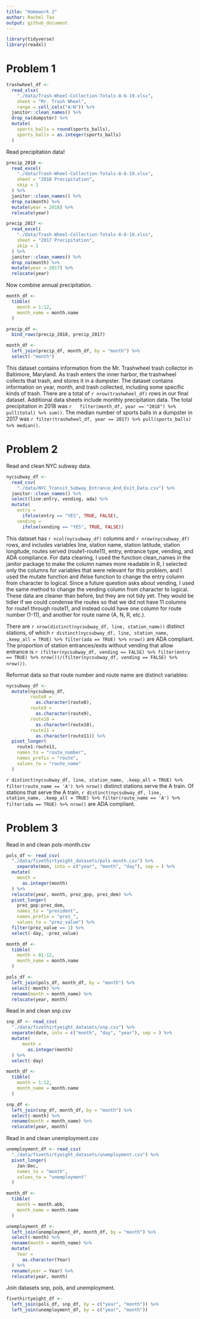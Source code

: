 ```yaml
---
title: "Homework 2"
author: Rachel Tao
output: github_document
---
```


```r
library(tidyverse)
library(readxl)
```

# Problem 1

```r
trashwheel_df <- 
  read_xlsx(
    "./data/Trash-Wheel-Collection-Totals-8-6-19.xlsx",
    sheet = "Mr. Trash Wheel",
    range = cell_cols("A:N")) %>% 
  janitor::clean_names() %>% 
  drop_na(dumpster) %>% 
  mutate(
    sports_balls = round(sports_balls),
    sports_balls = as.integer(sports_balls)
  )
```

Read precipitation data!

```r
precip_2018 <- 
  read_excel(
    "./data/Trash-Wheel-Collection-Totals-8-6-19.xlsx",
    sheet = "2018 Precipitation",
    skip = 1
  ) %>% 
  janitor::clean_names() %>% 
  drop_na(month) %>% 
  mutate(year = 2018) %>% 
  relocate(year)

precip_2017 <- 
  read_excel(
    "./data/Trash-Wheel-Collection-Totals-8-6-19.xlsx",
    sheet = "2017 Precipitation",
    skip = 1
  ) %>% 
  janitor::clean_names() %>% 
  drop_na(month) %>% 
  mutate(year = 2017) %>% 
  relocate(year)
```

Now combine annual precipitation.

```r
month_df <- 
  tibble(
    month = 1:12,
    month_name = month.name
  )

precip_df <- 
  bind_rows(precip_2018, precip_2017) 

month_df <- 
  left_join(precip_df, month_df, by = "month") %>% 
  select(-"month")

```

This dataset contains information from the Mr. Trashwheel trash collector in Baltimore, Maryland. As trash enters the inner harbor, the trashwheel collects that trash, and stores it in a dumpster. The dataset contains information on year, month, and trash collected, including some specific kinds of trash. There are a total of `r nrow(trashwheel_df)` rows in our final dataset. Additional data sheets include monthly precipitation data. The total precipitation in 2018 was `r   filter(month_df, year == "2018") %>% pull(total) %>% sum()`. The median number of sports balls in a dumpster in 2017 was `r filter(trashwheel_df, year == 2017) %>% pull(sports_balls) %>% median()`.

# Problem 2

Read and clean NYC subway data.

```r
nycsubway_df <- 
  read_csv(
    "./data/NYC_Transit_Subway_Entrance_And_Exit_Data.csv") %>% 
  janitor::clean_names() %>% 
  select(line:entry, vending, ada) %>% 
  mutate(
    entry = 
      ifelse(entry == "YES", TRUE, FALSE),
    vending = 
      ifelse(vending == "YES", TRUE, FALSE))
```

This dataset has `r ncol(nycsubway_df)` columns and `r nrow(nycsubway_df)` rows, and includes variables line, station name, station latitude, station longitude, routes served (route1-route11), entry, entrance type, vending, and ADA compliance. For data cleaning, I used the function clean_names in the janitor package to make the column names more readable in R, I selected only the columns for variables that were relevant for this problem, and I used the mutate function and ifelse function to change the entry column from character to logical. Since a future question asks about vending, I used the same method to change the vending column from character to logical. These data are cleaner than before, but they are not tidy yet. They would be tidier if we could condense the routes so that we did not have 11 columns for route1 through route11, and instead could have one column for route number (1-11), and another for route name (A, N, R, etc.).

There are `r nrow(distinct(nycsubway_df, line, station_name))` distinct stations, of which `r distinct(nycsubway_df, line, station_name, .keep_all = TRUE) %>% filter(ada == TRUE) %>% nrow()` are ADA compliant. The proportion of station entrances/exits without vending that allow entrance is `r (filter(nycsubway_df, vending == FALSE) %>% filter(entry == TRUE) %>% nrow())/(filter(nycsubway_df, vending == FALSE) %>% nrow())`.

Reformat data so that route number and route name are distinct variables:

```r

nycsubway_df <- 
  mutate(nycsubway_df,
         route8 = 
           as.character(route8),
         route9 =
           as.character(route9),
         route10 = 
           as.character(route10),
         route11 = 
           as.character(route11)) %>% 
  pivot_longer(
    route1:route11,
    names_to = "route_number",
    names_prefix = "route",
    values_to = "route_name"
  )

```

`r distinct(nycsubway_df, line, station_name, .keep_all = TRUE) %>% filter(route_name == 'A') %>% nrow()` distinct stations serve the A train. Of stations that serve the A train, `r distinct(nycsubway_df, line, station_name, .keep_all = TRUE) %>% filter(route_name == 'A') %>% filter(ada == TRUE) %>% nrow()` are ADA compliant.

# Problem 3

Read in and clean pols-month.csv

```r

pols_df <- read_csv(
  "./data/fivethirtyeight_datasets/pols-month.csv") %>% 
    separate(mon, into = c("year", "month", "day"), sep = ) %>% 
  mutate(
    month = 
      as.integer(month)
  ) %>% 
  relocate(year, month, prez_gop, prez_dem) %>% 
  pivot_longer(
    prez_gop:prez_dem,
    names_to = "president",
    names_prefix = "prez_",
    values_to = "prez_value") %>%
  filter(prez_value == 1) %>% 
  select(-day, -prez_value)

month_df <- 
  tibble(
    month = 01:12,
    month_name = month.name
  )

pols_df <- 
  left_join(pols_df, month_df, by = "month") %>% 
  select(-month) %>% 
  rename(month = month_name) %>% 
  relocate(year, month)

```

Read in and clean snp.csv

```r
snp_df <- read_csv(
  "./data/fivethirtyeight_datasets/snp.csv") %>% 
  separate(date, into = c("month", "day", "year"), sep = ) %>% 
  mutate(
      month =
        as.integer(month)
  ) %>% 
  select(-day)

month_df <- 
  tibble(
    month = 1:12,
    month_name = month.name
  )

snp_df <- 
  left_join(snp_df, month_df, by = "month") %>% 
  select(-month) %>% 
  rename(month = month_name) %>% 
  relocate(year, month)

```

Read in and clean unemployment.csv

```r
unemployment_df <- read_csv(
  "./data/fivethirtyeight_datasets/unemployment.csv") %>% 
  pivot_longer(
    Jan:Dec,
    names_to = "month",
    values_to = "unemployment"
  )

month_df <- 
  tibble(
    month = month.abb,
    month_name = month.name
  )

unemployment_df <- 
  left_join(unemployment_df, month_df, by = "month") %>% 
  select(-month) %>% 
  rename(month = month_name) %>% 
  mutate(
    Year = 
      as.character(Year)
  ) %>% 
  rename(year = Year) %>% 
  relocate(year, month)

```

Join datasets snp, pols, and unemployment.

```r

fivethirtyeight_df <- 
  left_join(pols_df, snp_df, by = c("year", "month")) %>% 
  left_join(unemployment_df, by = c("year", "month"))

```

